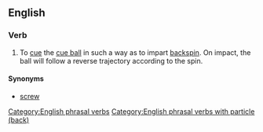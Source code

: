 {{also|screwback}}
==English==

===Verb===
{{head|en|verb|head=[[screw]] [[back]]}}

# {{context|sports|billiards|snooker|pool|lang=en}} To [[cue]] the [[cue ball]] in such a way as to impart [[backspin]]. On impact, the ball will follow a reverse trajectory according to the spin.

====Synonyms====
* [[screw#Verb|screw]]

[[Category:English phrasal verbs]]
[[Category:English phrasal verbs with particle (back)]]